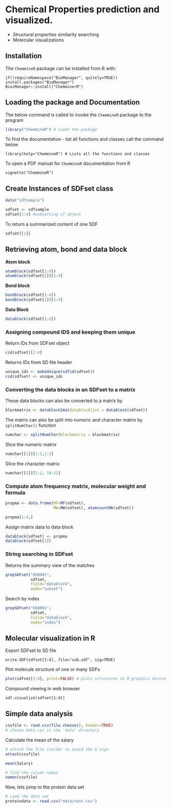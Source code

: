 # Chemical Properties prediction and visualized. 

- Structural properties similarity searching 
- Molecular visualizations 

## Installation 
The `ChemmineR` package can be installed from R with: 

```
if(!requireNamespace("BioManager", quitely=TRUE))
install.packages("BioManager")
BiocManager::install("ChemminerR")
```

## Loading the package and Documentation 
The below command is called to invoke the `ChemmineR` package to the program 
```r
library("ChemmineR") # Loads the package
```

To find the documentation - list all functions and classes call the command below
```
library(help="ChemmineR") # Lists all the functions and classes
```

To open a PDF manual for `ChemmineR` documentation from R
```
vignette("ChemmineR")
```

## Create Instances of SDFset class

```r
data("sdfsample")
```

```r
sdfset <- sdfsample
sdfset[1:4] #subsetting of object
```

To return a summarized content of one SDF
```r
sdfset[[1]]
```

## Retrieving atom, bond and data block
**Atom block**

```r
atomblock(sdfset[1:4])
atomblock(sdfset[1])[1:4]
```

**Bond block**
```r
bondblock(sdfset[1:4])
bondblock(sdfset[1])[1:4]
```

**Data Block**
```r
datablock(sdfset[1:4])
```

### Assigning compound IDS and keeping them unique

Return IDs from SDFset object
```r
cid(sdfset)[1:4]
```

Returns IDs from SD file header 
```r
unique_ids <- makeUnique(sdfid(sdfset))
cid(sdfset) <- unique_ids
```


### Converting the data blocks in an SDFset to a matrix
These data blocks can also be converted to a matrix by 

```r
blockmatrix <- datablock2ma(datablocklist = datablock(sdfset))
```

The matrix can also be split into numeric and character matrix by `splitNumChar()` function
```r
numchar <- splitNumChar(blockmatrix = blockmatrix)
```

Slice the numeric matrix 

```r
numchar[[1]][1:2,1:2]
```

Slice the character matrix 
```r
numchar[[2]][1:2, 10:11]
```

### Compute atom frequency matrix, molecular weight and formula 

```r
propma <- data.frame(MF=MF(sdfset),
                     MW=MW(sdfset), atomcountMA(sdfset))

propma[1:4,]
```

Assign matrix data to data block 
```r
datablock(sdfset) <- propma
datablock(sdfset[1])
```

### String searching in SDFset

Returns the  summary view of the matches 
```r
grepSDFset("650001", 
           sdfset,
           field="datablock",
           mode="subset")
```
Search by index
```r
grepSDFset("650001", 
           sdfset,
           field="datablock",
           mode="index")
```

## Molecular visualization in R 

Export SDFset to SD file 

```
write.SDF(sdfset[1:4], file="sub.sdf", sig=TRUE)
```

Plot molecule structure of one or many SDFs

```r
plot(sdfset[1:4], print=FALSE) # plots structures to R graphics device
```

Compound viewing in web browser
```
sdf.visualize(sdfset[1:4])
```

## Simple data analysis 
```r
csvfile <- read.csv(file.choose(), header=TRUE)
# choose data.csv in the 'data' directory
```

Calculate the mean of the salary
```r
# attach the file inorder to avoid the $ sign
attach(csvfile)

mean(Salary)
```

```r
# find the column names 
names(csvfile)
```


Now, lets jump to the protein data set 
```r
# Load the data set 
proteindata <- read.csv("data/test.csv")

```